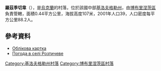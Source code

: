 {{coord|47|49|57|N|32|0|48|E|scale:100000_region:UA|display=title}}

'''羅茲季切韋'''（{{lang-uk|Розтичеве}}），是[[烏克蘭|烏克蘭]]的村落，位於該國中部[[基洛夫格勒州|基洛夫格勒州]]，由[[博布里涅茨區|博布里涅茨區]]負責管轄，面積0.44平方公里，海拔高度107米，2001年人口39，人口密度每平方公里88.2人。

==參考資料==
* [http://gska2.rada.gov.ua/pls/z7502/A005?rdat1=11.11.2008&rf7571=16367 Облікова картка]{{dead link|date=2018年4月 |bot=InternetArchiveBot |fix-attempted=yes }}
* [http://weather.in.ua/ua/kirovogradskaja/22632 Погода в селі Розтичеве] {{Wayback|url=http://weather.in.ua/ua/kirovogradskaja/22632 |date=20111220113928 }}

{{DEFAULTSORT:Розтичеве}}
[[Category:基洛夫格勒州村落|Category:基洛夫格勒州村落]]
[[Category:博布里涅茨區村落|Category:博布里涅茨區村落]]


{{Kirovohrad-geo-stub}}